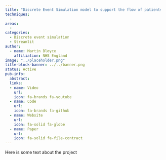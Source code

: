 ```yaml
---
title: "Discrete Event Simulation model to support the flow of patients through Community Diagnostic Centres"
techniques:
  -
areas:
  -
categories:
  - Discrete event simulation
  - Streamlit
author:
  - name: Martin Bloyce
    affiliation: NHS England
image: "../placeholder.png"
title-block-banner: ../../banner.png
status: Active
pub-info:
  abstract:
  links:
  - name: Video
    url:
    icon: fa-brands fa-youtube
  - name: Code
    url:
    icon: fa-brands fa-github
  - name: Website
    url:
    icon: fa-solid fa-globe
  - name: Paper
    url:
    icon: fa-solid fa-file-contract
---
```


Here is some text about the project
